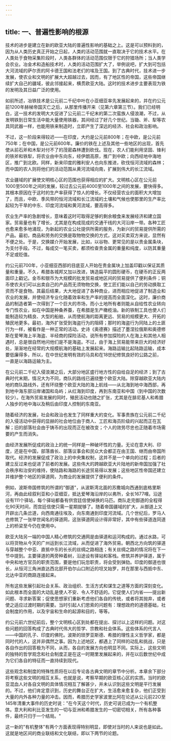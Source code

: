 ```yaml
---
---
---
```

title: 一、普遍性影响的根源
---



技术的进步是建立在新的欧亚大陆的普遍性影响的基础之上。这是可以预料到的，因为从人类历史真正开始之日起，人类的活动范围就一直取决于它的技术水平。在人类处于食物采集阶段时，人类各群体的活动范围仅限于它的狩猎场所；当人类学会农业。冶金术和造船技术时，人类的活动范围扩大了，举例说吧，扩大到可包括大河流域的萨尔贡的阿卡德王国和法老们的埃及王国。到了古典时代，技术进一步发展，使农业和文明的扩展大大超越过去，因而，有了地区性的帝国，这些帝国继续扩大自己的疆域，彼此邻接起来，横贯欧亚大陆。这时的技术进步主要表现为铁的发明及其日益广泛的使用。

如前所述，冶铁技术是公元前二千纪中叶在小亚细亚率先发展起来的，并在约公元前1200年赫梯帝国灭亡之后，从那里传播开来（见第六章第三节）。我们已经明白，这一技术的发明大大促进了公元前二千纪末的第二次蛮族人侵浪潮，不过，从发明铁到日常生活中能大量使用铁器，其间经过了好几个世纪。当锄、斧、犁等农具同武器一样，也能用铁来制造时，立即产生了深远的经济、社会和政治影响。

不过，这一阶段来得较迟——在印度，大约是公元前800年；在中欧，是公元前750年；在中国，是公元前600年。廉价的铁在上述及其他一些地区的出现，首先使从前石斧和木犁对付不了的茂密森林遭到砍伐。现在，农人们能利用坚固、锋利的铁斧和铁犁，将农业由中东向东，经伊朗高原，推广到中欧；向西经地中海地区，推广到北欧。同样，新来印度的雅利安人也向东推进，砍伐恒河流域的森林；而中国的农人则将他们的活动范围从黄河流域向南，扩展到伟大的长江流域。

农业疆域的扩展使文明核心区的范围也获得相应的扩大。文明核心区在公元前1000至500年之间的发展，较过去公元前4000至1000年之间的发展，要快得多。其根本原因在于这时的生产率获得了惊人的增长。不仅经营农业的面积大大增加了，而且，中欧、季风带的恒河流域和长江流域的土壤和气候也使那里的生产率比起较为干旱的中东、印度河流域和黄河流域，要高得多。

农业生产率的急剧增长，意味着这时可取得足够的剩余粮食来发展经济和建立国家。贸易量也有了增长，尤其是在构成现成的交通干线的大河沿岸一带。各种工匠也愈来愈多地涌现，为新起的农业公社提供所需的服务，为新兴的贸易提供所需的产品。最初，商品和劳务的交换是取物物交换的方式，这对买卖双方来说，显然有不便之处。于是，交换媒介开始发展，比如，以谷物、更常见的是以贵金属条块，为支付手段。不过，每成交一笔买卖，都须检查贵金属的重量和纯度，以防其重量不足或贬值。

约公元前700年，小亚细亚西部的目底亚人开始在贵金属块上加盖印戳以保证其质量和重量。不久，希腊各城邦又加以改进，铸造扁平的圆形硬币，在硬币的正反两面印上戳记。金币和银币为大规模的批发贸易或地区间的贸易提供了便利条件；铜币使农夫们可以出卖自己的产品而无须物物交换，使工匠们能以自己的劳动换取工资而不是食物。其最后结果，大大地促进了各种商业，进而相应地促进了制造业和农业的发展，并使经济专业化随着效率和生产率的提高而全面深化。这时，廉价商品的制造者第一次得到了一个巨大的市场，而小土地所有者则能从自给性农业转向专门性农业，如在中国是种桑养蚕，在希腊是生产橄榄油。新的铁制工具也使人们能制造较为精良、大型的船舶，从而使航海的距离更远、贸易的规模更大、开拓的殖民地更多。最初，海外扩张受到海盗行为的阻碍；那时的海盗行为同陆上的土匪行为一样，被看作是一种正常的活动。史诗《奥德赛》描述了墨涅拉俄斯和奥德修斯在爱琴海上半海盗、半经商的探险活动，说所有参加探险的人在海上和其他人相遇时，总是很自然地问他们是不是海盗。不过，由于海上贸易能带来巨大的经济好处，渐渐地在经常的大规模航海的基础上发展起来。海路运输比起陆路运输，成本要低廉得多，所以，在中世纪发明有效的马具和在18世纪修筑良好的公路之前，一直是以海路运输为主。

在公元前二千纪入侵浪潮之后，大部分地区盛行地方性的自给自足的经济；到了古典时代末期，情况大为不同，商队的路线已遍绕整个欧亚大陆。除穿越欧亚大陆内地的商队路线外，还有环绕整个欧亚大陆的海上航线——从北海到地中海西部，再到地中海东部沿岸诸国和岛屿；从红海到印度，再到东南亚和中国（到中国的次数较少）。在海外贸易发展的同时，殖民活动也随之扩张，尤其是在腓尼基人和希腊人独步的地中海以及稍后由印度人控制的东南亚。

随着经济的发展，社会和政治也发生了同样重大的变化。军事贵族在公元前二千纪的入侵活动中获得的显赫的社会地位由于商人、工匠和海员阶级的兴起而正在瓦解；旧的部落社会由于铸币的出现而正在被改变；个人的效劳尽忠也正随着市场需要的产生而消失。

由经济发展所促成的政治上的统一同样是一种破坏性的力量。无论在意大利、印度，还是在中国，部落酋长、部落议事会和民众大会都正在由王国、继而由帝国所取代。经济的发展促成了政治上的中央集权制，这并不是一个单向的过程；后者的建立反过来也促进了前者的发展。这些伟大的跨越欧亚大片陆地的新帝国加强了社会秩序和治安的维持，使陆路和海路的长途贸易得以发展；这些地区性帝国还建立并维护整个地区的驿道网，为商业的发展提供了便利的条件。

例如，波斯帝国修筑的所谓的"御道"，从波斯湾北面的苏撒城向西通到底格里斯河，再由此经叙利亚和小亚细亚，抵达爱琴海沿岸的以弗所，全长1677哩。沿途设有111个驿站，每个驿站都备有供宫廷信使掉换的马匹。商队走完御道的全程得化90天时间，而宫廷信使只需一星期就够了。随着帝国疆域的扩大，从御道上又开辟出几条岔道，向西南通往埃及，向东南通到印度河流域。几个世纪后，罗马人也修筑了一张举世闻名的驿道网，这张驿道网设计得非常好，其中有些驿道连同道上的桥梁至今仍在使用中。

欧亚大陆另一端的中国人精心修筑的交通网是由驿道和运河构成的。通过水路，可以将货物从今天的广州运到长江流域，从而促进了海外贸易。朝西北方向筑的驿道与穿越整个中亚、直抵中东的长长的丝绸之路相连；有关丝绸之路的情况将在下一节中提到。主要驿道的两旁种着树，沿途设有驿站和客栈。修筑并养护驿道，属于中央和地方官员的职责范围，要是他们玩忽职责，将会受到弹劾。印度的御道也很长，从恒河三角洲直达西北部开伯尔山口附近的坦叉始罗，并在那里与西抵中东、北达中亚的商路连接起来。

所有这些发展引起社会关系、政治组织、生活方式和谋生之道等方面的深刻变化。如此根本而全面的大动乱是使人不安、令人不舒适的。它促使人们内省——提出新问题、寻求新答案；促使思想家们重新考虑他们各自的传统，或者将其抛弃，或者使之适应过渡时期的需要。当时引起人们思索的问题有：理想政府的道德基础，社会制度的作用，以及宇宙和生命的起源和目的，等等。

约公元前六世纪前后，整个文明核心区到处都在提出、探讨以上这样的问题。对这些问题的回答构成了古典时代伟大的哲学、宗教和社会体系。这些体系的代言人——中国的孔子、印度的佛陀。波斯的琐罗亚斯德、希腊的理性主义哲学家，都是同时代的人，这并非偶然之事。因为上述地区，都遇上了同样的动乱和挑战，只是各自作出的回答极为不同，从而，各自的发展方向也明显不同。实际上，这些文明的独特的哲学观念和社会制度正是在这一时期里发展起来的，并在以后数世纪中成为它们各自的特征而一直持续到现代。

这些观念和制度的特殊性质将在以后专论各古典文明的章节中分析。本章余下部分将考察这些文明的相互关系，也就是说，考察早期的欧亚核心区的实质。当时的欧亚混血人对各自文明的具体情况相互了解甚少，并未认识到这些文明是平行发展的。不过，他们肯定意识到，历史的舞台正在扩大，生活愈来愈复杂，他们正受到大量的内外各种力量的冲击。因而，希腊历史学家波里比阿在论述从公元前22O至145年清重大事件的历史时说："在今天这个时代，历史可说已成为一个有机整体。意大利和利比亚发生的一切与亚洲和希腊发生的一切密切相关，所有各种事件，最终只归于一个结局。"

这一新的"有机整体"有两个方面表现得特别明显，即使对当时的人来说也是如此。这就是地区间的商业联结和文化联结，即以下两节的论题。